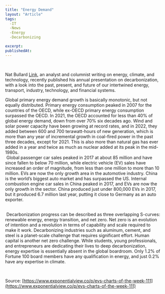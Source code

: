```yaml
---
title: "Energy Demand"
layout: "Article"
tags: 
  -IT
  -News
  -Energy
  -Decarbonizing

excerpt:
publishedAt:
---
```


<br />
<p classeName="article__text">

Nat Bullard [Link](https://twitter.com/NatBullard), an analyst and columnist writing on energy, climate, and technology, recently published his annual presentation on decarbonization, with a look into the past, present, and future of our intertwined energy, transport, industry, technology, and financial systems.
<br/>
<Image src="/energy_demand.png" alt="" width={600} height={500} />

Global primary energy demand growth is basically monotonic, but not equally distributed. Primary energy consumption peaked in 2007 for the countries of the OECD, while ex-OECD primary energy consumption surpassed the OECD. In 2021, the OECD accounted for less than 40% of global energy demand, down from over 70% six decades ago.
Wind and solar power capacity have been growing at record rates, and in 2022, they added between 600 and 700 terawatt-hours of new generation, which is more than any year of incremental growth in coal-fired power in the past three decades, except for 2021. This is also more than natural gas has ever added in a year and twice as much as nuclear added at its peak in the mid-1980s.
<br/>
<Image src="/car_sales.png" alt="" width={600} height={500} />
Global passenger car sales peaked in 2017 at about 85 million and have since fallen to below 70 million, while electric vehicle (EV) sales have increased an order of magnitude, from less than one million to more than 10 million. EVs are now the only growth area in the automotive industry.
China is the world’s biggest auto market and has surpassed the US. Internal combustion engine car sales in China peaked in 2017, and EVs are now the only growth in the sector. China produced just under 800,000 EVs in 2017, but it produced 6.7 million last year, putting it close to Germany as an auto exporter.

<br/>
<Image src="/Hard-industrie.png" alt="" width={600} height={500} />
Decarbonization progress can be described as three overlapping S-curves: renewable energy, energy transition, and net zero. Net zero is an evolution of intention and a revolution in terms of capability and scale required to make it work. Decarbonizing industries such as aluminum, cement, and steel is a planet-scale challenge that requires significant effort.
Human capital is another net zero challenge. While students, young professionals, and entrepreneurs are dedicating their lives to deep decarbonization, energy expertise is essentially absent in the global boardroom. Only 1.2% of Fortune 100 board members have any qualification in energy, and just 0.2% have any expertise in climate.









</p>
<br />

Source: [https://www.exponentialview.co/p/evs-charts-of-the-week-111](https://www.exponentialview.co/p/evs-charts-of-the-week-111)

